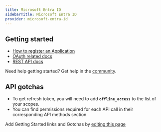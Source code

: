 ```yaml
---
title: Microsoft Entra ID
sidebarTitle: Microsoft Entra ID
provider: microsoft-entra-id
---
```



<Overview />
<PreBuiltTooling provider={providers[pageMetadata.provider]} />
<PreBuiltUseCases />


## Getting started

-   [How to register an Application](https://learn.microsoft.com/en-us/onedrive/developer/rest-api/getting-started/graph-oauth?view=odsp-graph-online#register-your-app)
-   [OAuth related docs](https://learn.microsoft.com/en-us/onedrive/developer/rest-api/getting-started/authentication?view=odsp-graph-online)
-   [REST API docs](https://learn.microsoft.com/en-us/graph/api/resources/identity-network-access-overview?view=graph-rest-1.0)

<Tip>Need help getting started? Get help in the [community](https://nango.dev/slack).</Tip>

## API gotchas

-   To get refresh token, you will need to add **`offline_access`** to the list of your scopes.
-   You can find permissions required for each API call in their corresponding API methods section.

<Note>Add Getting Started links and Gotchas by [editing this page](https://github.com/nangohq/nango/tree/master/docs-v2/integrations/all/microsoft-entra-id.mdx)</Note>
